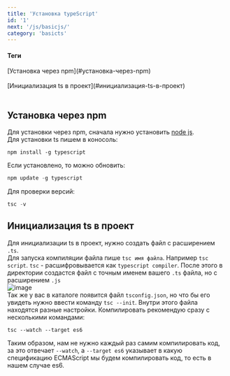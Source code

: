 ```yaml
---
title: 'Установка typeScript'
id: '1'
next: '/js/basicjs/'
category: 'basicts'
---
```


#### Теги

<div className = 'tag_ts'>[Установка через npm](#установка-через-npm)</div>  <br/>
<div className = 'tag_ts'> [Инициализация ts в проект](#инициализация-ts-в-проект)</div>  <br/>


## Установка через npm ##
Для установки через npm, сначала нужно установить [node js](https://nodejs.org/en/).<br/>
Для установки ts пишем в коносоль:
```
npm install -g typescript
```
Если установлено, то можно обновить:
```javaScript
npm update -g typescript
```
Для проверки версий:
```javaScript
tsc -v
```
## Инициализация ts в проект ##
Для инициализации ts в проект, нужно создать файл с расширением `.ts`.<br/>
Для запуска компиляции файла пише `tsc имя файла`. Например `tsc script`. `tsc` - расшифровывается как `typescript compiler`.
После этого в директории создастся файл с точным именем вашего `.ts` файла, но с расширением `.js`<br/>
![image](https://user-images.githubusercontent.com/70824286/172856394-d9726ce7-9f80-4757-afc9-83f9a31ad497.png)<br/>
Так же у вас в каталоге появится файл `tsconfig.json`, но что бы его увидеть нужно ввести команду `tsc --init`.
Внутри этого файла находятся разные настройки.
Компилировать рекомендую сразу с несколькими командами:
```
tsc --watch --target es6 
```
Таким образом, нам не нужно каждый раз самим компилировать код, за это отвечает `--watch`, а `--target es6` указывает в какую спецификацию ECMAScript мы будем компилировать код, то есть в нашем случае es6.



